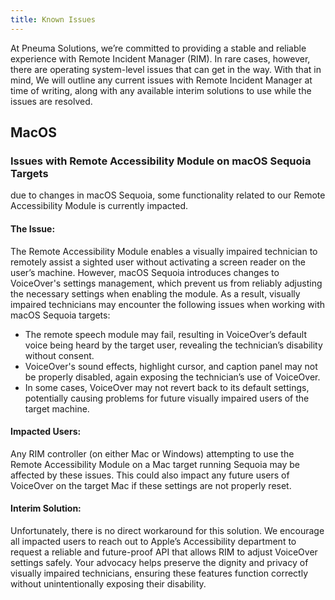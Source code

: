 ```yaml
---
title: Known Issues
---
```



At Pneuma Solutions, we’re committed to providing a stable and reliable experience with Remote Incident Manager (RIM). In rare cases, however, there are operating system-level issues that can get in the way.
With that in mind, We will outline any current issues with Remote Incident Manager at time of writing, along with any available interim solutions to use while the issues are resolved.

## MacOS

### Issues with Remote Accessibility Module on macOS Sequoia Targets

due to changes in macOS Sequoia, some functionality related to our Remote Accessibility Module is currently impacted.

#### The Issue:
The Remote Accessibility Module enables a visually impaired technician to remotely assist a sighted user without activating a screen reader on the user’s machine. However, macOS Sequoia introduces changes to VoiceOver's settings management, which prevent us from reliably adjusting the necessary settings when enabling the module. As a result, visually impaired technicians may encounter the following issues when working with macOS Sequoia targets:

* The remote speech module may fail, resulting in VoiceOver’s default voice being heard by the target user, revealing the technician’s disability without consent.
* VoiceOver's sound effects, highlight cursor, and caption panel may not be properly disabled, again exposing the technician’s use of VoiceOver.
* In some cases, VoiceOver may not revert back to its default settings,  potentially causing problems for future visually impaired users of the  target machine.

#### Impacted Users:
Any RIM controller (on either Mac or Windows) attempting to use the  Remote Accessibility Module on a Mac target running Sequoia may be  affected by these issues. This could also impact any future users of VoiceOver on the target Mac if these settings are not properly reset.

#### Interim Solution:
Unfortunately, there is no direct workaround for this solution. We encourage all impacted users to reach out to Apple’s Accessibility department to request a reliable and future-proof API that allows RIM to adjust VoiceOver settings safely. Your advocacy helps preserve the dignity and privacy of visually impaired technicians, ensuring these features function correctly without unintentionally exposing their disability.
